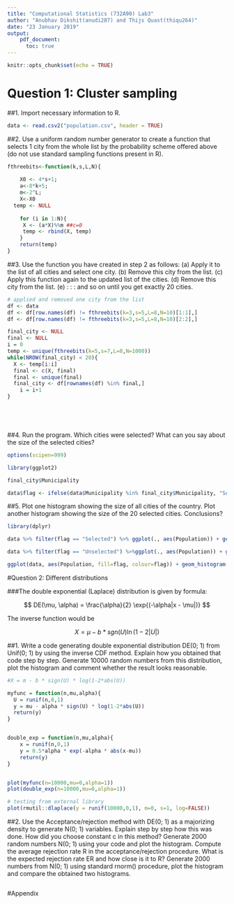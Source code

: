 ```yaml
---
title: "Computational Statistics (732A90) Lab3"
author: "Anubhav Dikshit(anudi287) and Thijs Quast(thiqu264)"
date: "23 January 2019"
output: 
    pdf_document:
      toc: true
---
```


```r
knitr::opts_chunk$set(echo = TRUE)
```

\newpage

# Question 1: Cluster sampling

##1. Import necessary information to R.
```r
data <- read.csv2("population.csv", header = TRUE)
```

##2. Use a uniform random number generator to create a function that selects 1 city from the whole list by the probability scheme offered above (do not use standard sampling functions present in R).

```r
fthreebits<-function(k,s,L,N){
  
    X0 <- 4*s+1;
    a<-8*k+5;
    m<-2^L;
    X<-X0
  temp <- NULL
  
    for (i in 1:N){
	 X <- (a*X)%%m ##c=0
	 temp <- rbind(X, temp)
    }
    return(temp)
}


```

##3. Use the function you have created in step 2 as follows: (a) Apply it to the list of all cities and select one city. (b) Remove this city from the list. (c) Apply this function again to the updated list of the cities. (d) Remove this city from the list. (e) : : : and so on until you get exactly 20 cities.

```r

# applied and removed one city from the list
df <- data
df <- df[row.names(df) != fthreebits(k=3,s=5,L=8,N=10)[1:1],]
df <- df[row.names(df) != fthreebits(k=3,s=5,L=8,N=10)[2:2],]

final_city <- NULL
final <- NULL
i = 0
temp <- unique(fthreebits(k=5,s=7,L=8,N=1000))
while(NROW(final_city) < 20){
  X <- temp[i:i]
  final <- c(X, final)
  final <- unique(final)
  final_city <- df[rownames(df) %in% final,]
    i = i+1
}



  

```

##4. Run the program. Which cities were selected? What can you say about the size of the selected cities?

```r

options(scipen=999)

library(ggplot2)

final_city$Municipality

data$flag <- ifelse(data$Municipality %in% final_city$Municipality, "Selected", "Unselected")


```

##5. Plot one histogram showing the size of all cities of the country. Plot another histogram showing the size of the 20 selected cities. Conclusions?

```r
library(dplyr)

data %>% filter(flag == "Selected") %>% ggplot(., aes(Population)) + geom_histogram(bins=30) + ggtitle("Histogram of Selected cities")

data %>% filter(flag == "Unselected") %>%ggplot(., aes(Population)) + geom_histogram(bins=30) + ggtitle("Histogram of Unselected Citites")

ggplot(data, aes(Population, fill=flag, colour=flag)) + geom_histogram(bins=30) + ggtitle("Histogram of Unselected vs. Selected Citites")

```

#Question 2: Different distributions

###The double exponential (Laplace) distribution is given by formula:

$$ DE(\mu, \alpha) = \frac{\alpha}{2} \exp{(-\alpha|x - \mu|)} $$

The inverse function would be

$$ X = \mu - b * sgn(U) \ln(1-2|U|) $$

##1. Write a code generating double exponential distribution DE(0; 1) from Unif(0; 1) by using the inverse CDF method. Explain how you obtained that code step by step. Generate 10000 random numbers from this distribution, plot the histogram and comment whether the result looks reasonable.

```r
#X = m - b * sign(U) * log(1-2*abs(U))

myfunc = function(n,mu,alpha){
  U = runif(n,0,1)
  y = mu - alpha * sign(U) * log(1-2*abs(U))
  return(y)
}


double_exp = function(n,mu,alpha){
    x = runif(n,0,1)
    y = 0.5*alpha * exp(-alpha * abs(x-mu))
    return(y)
}


plot(myfunc(n=10000,mu=0,alpha=1))
plot(double_exp(n=10000,mu=0,alpha=1))

# testing from external library
plot(rmutil::dlaplace(y = runif(10000,0,1), m=0, s=1, log=FALSE))

```

##2. Use the Acceptance/rejection method with DE(0; 1) as a majorizing density to generate N(0; 1) variables. Explain step by step how this was done. How did you choose constant c in this method? Generate 2000 random numbers N(0; 1) using your code and plot the histogram. Compute the average rejection rate R in the acceptance/rejection procedure. What is the expected rejection rate ER and how close is it to R? Generate 2000 numbers from N(0; 1) using standard rnorm() procedure, plot the histogram and compare the obtained two histograms.

```r

```




#Appendix
```r
```